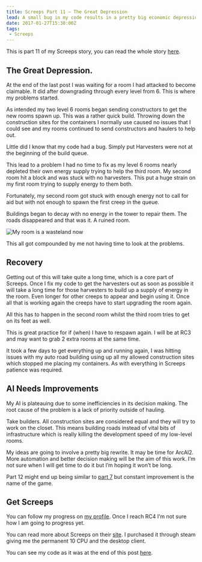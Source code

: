```yaml
---
title: Screeps Part 11 – The Great Depression
lead: A small bug in my code results in a pretty big economic depression across allmy rooms.
date: 2017-01-27T15:30:00Z
tags:
 - Screeps
---
```

This is part 11 of my Screeps story, you can read the whole story [here](/articles/screeps).

## The Great Depression.

At the end of the last post I was waiting for a room I had attacked to become claimable. It did after downgrading through every level from 6. This is where my problems started.

As intended my two level 6 rooms began sending constructors to get the new rooms spawn up. This was a rather quick build. Throwing down the construction sites for the containers I normally use caused no issues that I could see and my rooms continued to send constructors and haulers to help out.

Little did I know that my code had a bug. Simply put Harvesters were not at the beginning of the build queue.

This lead to a problem I had no time to fix as my level 6 rooms nearly depleted their own energy supply trying to help the third room. My second room hit a block and was stuck with no harvesters. This put a huge strain on my first room trying to supply energy to them both.

Fortunately, my second room got stuck with enough energy not to call for aid but with not enough to spawn the first creep in the queue.

Buildings began to decay with no energy in the tower to repair them. The roads disappeared and that was it. A ruined room.

![My room is a wasteland now](/img/posts/2017-01-27-screeps-part-11-the-great-depression/wasteland.png)

This all got compounded by me not having time to look at the problems.

## Recovery

Getting out of this will take quite a long time, which is a core part of Screeps. Once I fix my code to get the harvesters out as soon as possible it will take a long time for those harvesters to build up a supply of energy in the room. Even longer for other creeps to appear and begin using it. Once all that is working again the creeps have to start upgrading the room again.

All this has to happen in the second room whilst the third room tries to get on its feet as well.

This is great practice for if (when) I have to respawn again. I will be at RC3 and may want to grab 2 extra rooms at the same time.

It took a few days to get everything up and running again, I was hitting issues with my auto road building using up all my allowed construction sites which stopped me placing my containers. As with everything in Screeps patience was required.

## AI Needs Improvements

My AI is plateauing due to some inefficiencies in its decision making. The root cause of the problem is a lack of priority outside of hauling.

Take builders. All construction sites are considered equal and they will try to work on the closet. This means building roads instead of vital bits of infrastructure which is really killing the development speed of my low-level rooms.

My ideas are going to involve a pretty big rewrite. It may be time for ArcAI2. More automation and better decision making will be the aim of this work. I’m not sure when I will get time to do it but I’m hoping it won’t be long.

Part 12 might end up being similar to [part 7](/2016/12/screeps-part-7-a-complete-re-write) but constant improvement is the name of the game.

## Get Screeps

You can follow my progress on [my profile](https://screeps.com/a/#!/profile/Arcath). Once I reach RC4 I’m not sure how I am going to progress yet.

You can read more about Screeps on their [site](https://screeps.com/). I purchased it through steam giving me the permanent 10 CPU and the desktop client.

You can see my code as it was at the end of this post [here](https://github.com/Arcath/screeps-code/tree/f8435962e8dc42d23f83e6d01ed7bf2afc38b222).
